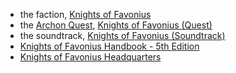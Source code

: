 {{Disambiguation}}
*the faction, [[Knights of Favonius]]
*the [[Archon Quest]], [[Knights of Favonius (Quest)]]
*the soundtrack, [[Knights of Favonius (Soundtrack)]]
*[[Knights of Favonius Handbook - 5th Edition]]
*[[Knights of Favonius Headquarters]]